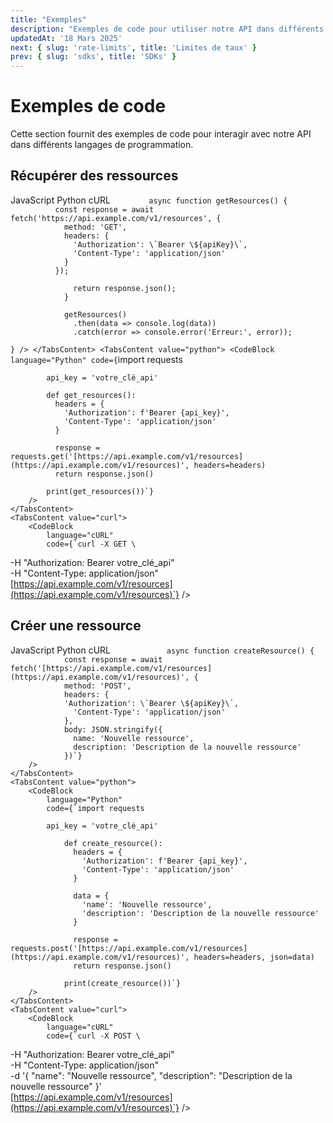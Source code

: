 ```yaml
---
title: "Exemples"
description: "Exemples de code pour utiliser notre API dans différents langages."
updatedAt: '18 Mars 2025'
next: { slug: 'rate-limits', title: 'Limites de taux' }
prev: { slug: 'sdks', title: 'SDKs' }
---
```


# Exemples de code

Cette section fournit des exemples de code pour interagir avec notre API dans différents langages de programmation.

## Récupérer des ressources

<CodeTabs>
    <TabsList>
        <TabsTrigger value="javascript">JavaScript</TabsTrigger>
        <TabsTrigger value="python">Python</TabsTrigger>
        <TabsTrigger value="curl">cURL</TabsTrigger>
    </TabsList>
    <TabsContent value="javascript">
        <CodeBlock
            language="JavaScript"
            code={`const apiKey = 'votre_clé_api';

            async function getResources() {
              const response = await fetch('https://api.example.com/v1/resources', {
                method: 'GET',
                headers: {
                  'Authorization': \`Bearer \${apiKey}\`,
                  'Content-Type': 'application/json'
                }
              });

                  return response.json();
                }

                getResources()
                  .then(data => console.log(data))
                  .catch(error => console.error('Erreur:', error));
`}
        />
    </TabsContent>
    <TabsContent value="python">
        <CodeBlock
            language="Python"
            code={`import requests

            api_key = 'votre_clé_api'

            def get_resources():
              headers = {
                'Authorization': f'Bearer {api_key}',
                'Content-Type': 'application/json'
              }

              response = requests.get('[https://api.example.com/v1/resources](https://api.example.com/v1/resources)', headers=headers)
              return response.json()

            print(get_resources())`}
        />
    </TabsContent>
    <TabsContent value="curl">
        <CodeBlock
            language="cURL"
            code={`curl -X GET \
  -H "Authorization: Bearer votre_clé_api" \
  -H "Content-Type: application/json" \
  [https://api.example.com/v1/resources](https://api.example.com/v1/resources)`}
        />
    </TabsContent>
</CodeTabs>

## Créer une ressource

<CodeTabs>
    <TabsList>
        <TabsTrigger value="javascript">JavaScript</TabsTrigger>
        <TabsTrigger value="python">Python</TabsTrigger>
        <TabsTrigger value="curl">cURL</TabsTrigger>
    </TabsList>
    <TabsContent value="javascript">
        <CodeBlock
            language="JavaScript"
            code={`const apiKey = 'votre_clé_api';

                async function createResource() {
                const response = await fetch('[https://api.example.com/v1/resources](https://api.example.com/v1/resources)', {
                method: 'POST',
                headers: {
                'Authorization': \`Bearer \${apiKey}\`,
                  'Content-Type': 'application/json'
                },
                body: JSON.stringify({
                  name: 'Nouvelle ressource',
                  description: 'Description de la nouvelle ressource'
                })`}
        />
    </TabsContent>
    <TabsContent value="python">
        <CodeBlock
            language="Python"
            code={`import requests

            api_key = 'votre_clé_api'

                def create_resource():
                  headers = {
                    'Authorization': f'Bearer {api_key}',
                    'Content-Type': 'application/json'
                  }

                  data = {
                    'name': 'Nouvelle ressource',
                    'description': 'Description de la nouvelle ressource'
                  }

                  response = requests.post('[https://api.example.com/v1/resources](https://api.example.com/v1/resources)', headers=headers, json=data)
                  return response.json()

                print(create_resource())`}
        />
    </TabsContent>
    <TabsContent value="curl">
        <CodeBlock
            language="cURL"
            code={`curl -X POST \
  -H "Authorization: Bearer votre_clé_api" \
  -H "Content-Type: application/json" \
  -d '{
    "name": "Nouvelle ressource",
    "description": "Description de la nouvelle ressource"
  }' \
  [https://api.example.com/v1/resources](https://api.example.com/v1/resources)`}
        />
    </TabsContent>
</CodeTabs>